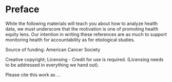 # Preface {#preface}

While the following materials will teach you about how to analyze health data,
we must underscore that the motivation is one of promoting health equity lens. 
Our intention in writing these references are as much to support monitoring
health for accountability as for etiological studies.

Source of funding: American Cancer Society

Creative copyright; Licensing - Credit for use is required. 
(Licensing needs to be addressed in everything we hand out).

Please cite this work as ... 